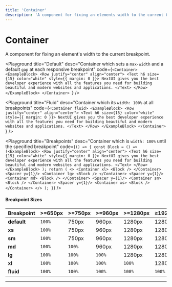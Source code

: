 ```yaml
---
title: 'Container'
description: 'A component for fixing an elements width to the current breakpoint.'
---
```


# Container

A component for fixing an element's width to the current breakpoint.

<Playground
  title="Default"
  desc="Container which sets a `max-width` and a default `gap` at each responsive breakpoint"
  code={`<Container>
<ExampleBlock>
<Row justify="center" align="center">
  <Text h6 size={15} color="white" style={{ margin: 0 }}>
    NextUI gives you the best developer experience with all the features you need for building beautiful and modern websites and applications.
  </Text>
</Row>
  </ExampleBlock>
</Container>
`}
/>

<Playground
  title="Fluid"
  desc="Container which its `width: 100%` at all breakpoints"
  code={`<Container fluid>
<ExampleBlock>
<Row justify="center" align="center">
  <Text h6 size={15} color="white" style={{ margin: 0 }}>
    NextUI gives you the best developer experience with all the features you need for building beautiful and modern websites and applications.
  </Text>
</Row>
  </ExampleBlock>
</Container>
`}
/>

<Playground
  title="Breakpoints"
  desc="Container which is `width: 100%` until the specified breakpoint"
  code={`
  () => {
   const Block = () => (<ExampleBlock>
  <Row justify="center" align="center">
    <Text h6 size={15} color="white" style={{ margin: 0 }}>
      NextUI gives you the best developer experience with all the features you
      need for building beautiful and modern websites and applications.
    </Text>
  </Row>
</ExampleBlock>
);
    return (
    <>
    <Container xl>
        <Block />
    </Container>
    <Spacer y={1}/>
    <Container lg>
        <Block />
    </Container>
    <Spacer y={1}/>
    <Container md>
        <Block />
    </Container>
    <Spacer y={1}/>
    <Container sm>
        <Block />
    </Container>
    <Spacer y={1}/>
    <Container xs>
        <Block />
    </Container>
    </>
    );
 }
 `}
/>

<Spacer y={2} />

#### Breakpoint Sizes

| Breakpoint  | >=650px | >=750px | >=960px | >=1280px | ≥1920px |
| ----------- | ------- | ------- | ------- | -------- | ------- |
| **default** | `100%`  | 750px   | 960px   | 1280px   | 1280px  |
| **xs**      | `100%`  | 750px   | 960px   | 1280px   | 1280px  |
| **sm**      | `100%`  | 750px   | 960px   | 1280px   | 1280px  |
| **md**      | `100%`  | `100%`  | 960px   | 1280px   | 1280px  |
| **lg**      | `100%`  | `100%`  | `100%`  | 1280px   | 1280px  |
| **xl**      | `100%`  | `100%`  | `100%`  | `100%`   | 1280px  |
| **fluid**   | `100%`  | `100%`  | `100%`  | `100%`   | `100%`  |

---
